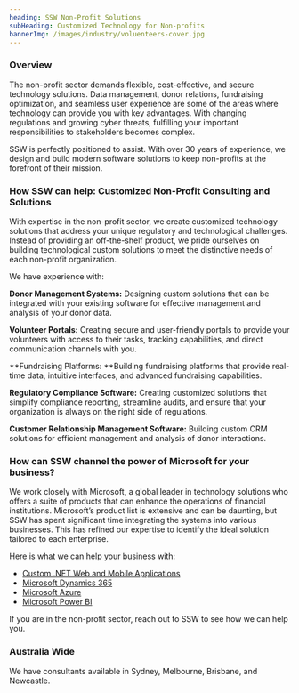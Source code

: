 ```yaml
---
heading: SSW Non-Profit Solutions
subHeading: Customized Technology for Non-profits
bannerImg: /images/industry/voluenteers-cover.jpg
---
```


### Overview

The non-profit sector demands flexible, cost-effective, and secure technology solutions. Data management, donor relations, fundraising optimization, and seamless user experience are some of the areas where technology can provide you with key advantages. With changing regulations and growing cyber threats, fulfilling your important responsibilities to stakeholders becomes complex. 

SSW is perfectly positioned to assist. With over 30 years of experience, we design and build modern software solutions to keep non-profits at the forefront of their mission. 

### How SSW can help: Customized Non-Profit Consulting and Solutions  

With expertise in the non-profit sector, we create customized technology solutions that address your unique regulatory and technological challenges. Instead of providing an off-the-shelf product, we pride ourselves on building technological custom solutions to meet the distinctive needs of each non-profit organization. 

We have experience with: 

**Donor Management Systems:** Designing custom solutions that can be integrated with your existing software for effective management and analysis of your donor data. 

**Volunteer Portals:** Creating secure and user-friendly portals to provide your volunteers with access to their tasks, tracking capabilities, and direct communication channels with you. 

**Fundraising Platforms: **Building fundraising platforms that provide real-time data, intuitive interfaces, and advanced fundraising capabilities. 

**Regulatory Compliance Software:** Creating customized solutions that simplify compliance reporting, streamline audits, and ensure that your organization is always on the right side of regulations. 

**Customer Relationship Management Software:** Building custom CRM solutions for efficient management and analysis of donor interactions. 

###

### How can SSW channel the power of Microsoft for your business? 

We work closely with Microsoft, a global leader in technology solutions who offers a suite of products that can enhance the operations of financial institutions. Microsoft’s product list is extensive and can be daunting, but SSW has spent significant time integrating the systems into various businesses. This has refined our expertise to identify the ideal solution tailored to each enterprise. 

Here is what we can help your business with: 

* [Custom .NET Web and Mobile Applications](https://www.ssw.com.au/consulting/web-applications) 
* [Microsoft Dynamics 365](https://www.ssw.com.au/consulting/dynamics-365) 
* [Microsoft Azure](https://www.ssw.com.au/consulting/alm-azure-devops) 
* [Microsoft Power BI](https://www.ssw.com.au/consulting/power-bi) 

<VideoEmbed url="https://www.youtube.com/watch?v=g4_MnAZJpxg" videoWidth="w-1/2" />

If you are in the non-profit sector, reach out to SSW to see how we can help you. 

<BookingButton buttonText="Book a FREE Initial Meeting" />

### Australia Wide 

We have consultants available in Sydney, Melbourne, Brisbane, and Newcastle. 

